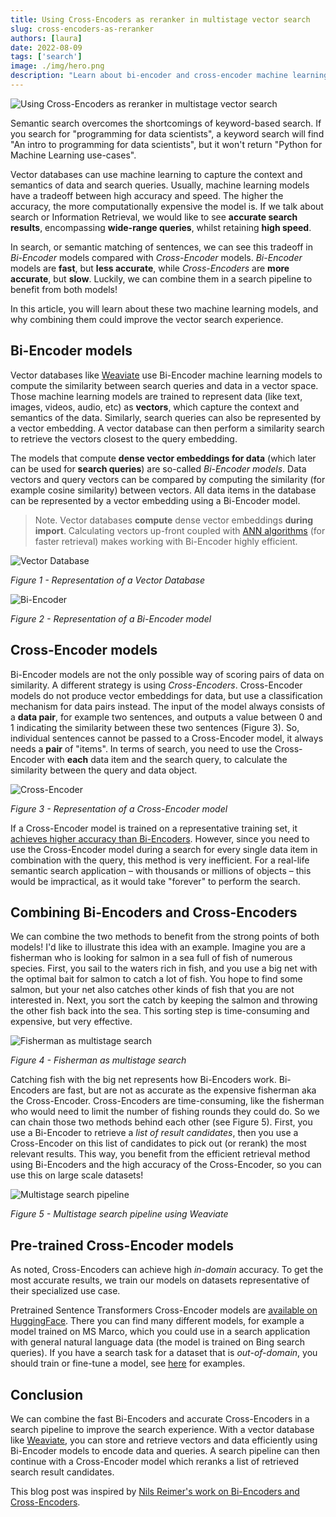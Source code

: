 ```yaml
---
title: Using Cross-Encoders as reranker in multistage vector search
slug: cross-encoders-as-reranker
authors: [laura]
date: 2022-08-09
tags: ['search']
image: ./img/hero.png
description: "Learn about bi-encoder and cross-encoder machine learning models, and why combining them could improve the vector search experience."
---
```

![Using Cross-Encoders as reranker in multistage vector search](./img/hero.png)

<!-- truncate -->

Semantic search overcomes the shortcomings of keyword-based search. If you search for "programming for data scientists", a keyword search will find "An intro to programming for data scientists", but it won't return "Python for Machine Learning use-cases".

Vector databases can use machine learning to capture the context and semantics of data and search queries. Usually, machine learning models have a tradeoff between high accuracy and speed. The higher the accuracy, the more computationally expensive the model is. If we talk about search or Information Retrieval, we would like to see **accurate search results**, encompassing **wide-range queries**, whilst retaining **high speed**.

In search, or semantic matching of sentences, we can see this tradeoff in *Bi-Encoder* models compared with *Cross-Encoder* models. *Bi-Encoder* models are **fast**, but **less accurate**, while *Cross-Encoders* are **more accurate**, but **slow**. Luckily, we can combine them in a search pipeline to benefit from both models!

In this article, you will learn about these two machine learning models, and why combining them could improve the vector search experience.

## Bi-Encoder models

Vector databases like [Weaviate](/developers/weaviate/) use Bi-Encoder machine learning models to compute the similarity between search queries and data in a vector space. Those machine learning models are trained to represent data (like text, images, videos, audio, etc) as **vectors**, which capture the context and semantics of the data. Similarly, search queries can also be represented by a vector embedding. A vector database can then perform a similarity search to retrieve the vectors closest to the query embedding.

The models that compute **dense vector embeddings for data** (which later can be used for **search queries**) are so-called *Bi-Encoder models*. Data vectors and query vectors can be compared by computing the similarity (for example cosine similarity) between vectors. All data items in the database can be represented by a vector embedding using a Bi-Encoder model.

> Note. Vector databases **compute** dense vector embeddings **during import**. Calculating vectors up-front coupled with [ANN algorithms](/developers/weaviate/concepts/indexing/vector-indexes) (for faster retrieval) makes working with Bi-Encoder highly efficient.

![Vector Database](./img/vector-database.png)

*Figure 1 - Representation of a Vector Database*

![Bi-Encoder](./img/bi-encoder.png)

*Figure 2 - Representation of a Bi-Encoder model*

## Cross-Encoder models

Bi-Encoder models are not the only possible way of scoring pairs of data on similarity. A different strategy is using *Cross-Encoders*. Cross-Encoder models do not produce vector embeddings for data, but use a classification mechanism for data pairs instead. The input of the model always consists of a **data pair**, for example two sentences, and outputs a value between 0 and 1 indicating the similarity between these two sentences (Figure 3). So, individual sentences cannot be passed to a Cross-Encoder model, it always needs a **pair** of "items". In terms of search, you need to use the Cross-Encoder with **each** data item and the search query, to calculate the similarity between the query and data object.

![Cross-Encoder](./img/cross-encoder.png)

*Figure 3 - Representation of a Cross-Encoder model*


If a Cross-Encoder model is trained on a representative training set, it [achieves higher accuracy than Bi-Encoders](https://arxiv.org/abs/1908.10084). However, since you need to use the Cross-Encoder model during a search for every single data item in combination with the query, this method is very inefficient. For a real-life semantic search application – with thousands or millions of objects – this would be impractical, as it would take "forever" to perform the search.

## Combining Bi-Encoders and Cross-Encoders

We can combine the two methods to benefit from the strong points of both models! I'd like to illustrate this idea with an example. Imagine you are a fisherman who is looking for salmon in a sea full of fish of numerous species. First, you sail to the waters rich in fish, and you use a big net with the optimal bait for salmon to catch a lot of fish. You hope to find some salmon, but your net also catches other kinds of fish that you are not interested in. Next, you sort the catch by keeping the salmon and throwing the other fish back into the sea. This sorting step is time-consuming and expensive, but very effective.

![Fisherman as multistage search](./img/fisherman.jpg)

*Figure 4 - Fisherman as multistage search*

Catching fish with the big net represents how Bi-Encoders work. Bi-Encoders are fast, but are not as accurate as the expensive fisherman aka the Cross-Encoder. Cross-Encoders are time-consuming, like the fisherman who would need to limit the number of fishing rounds they could do. So we can chain those two methods behind each other (see Figure 5). First, you use a Bi-Encoder to retrieve a *list of result candidates*, then you use a Cross-Encoder on this list of candidates to pick out (or rerank) the most relevant results. This way, you benefit from the efficient retrieval method using Bi-Encoders and the high accuracy of the Cross-Encoder, so you can use this on large scale datasets!

![Multistage search pipeline](./img/weaviate-pipeline-long.png)

*Figure 5 - Multistage search pipeline using Weaviate*

## Pre-trained Cross-Encoder models

As noted, Cross-Encoders can achieve high *in-domain* accuracy. To get the most accurate results, we train our models on datasets representative of their specialized use case.

Pretrained Sentence Transformers Cross-Encoder models are [available on HuggingFace](https://huggingface.co/Cross-Encoder). There you can find many different models, for example a model trained on MS Marco, which you could use in a search application with general natural language data (the model is trained on Bing search queries). If you have a search task for a dataset that is *out-of-domain*, you should train or fine-tune a model, see [here](https://www.sbert.net/examples/training/cross-encoder/README.html) for examples.

## Conclusion

We can combine the fast Bi-Encoders and accurate Cross-Encoders in a search pipeline to improve the search experience. With a vector database like [Weaviate](/), you can store and retrieve vectors and data efficiently using Bi-Encoder models to encode data and queries. A search pipeline can then continue with a Cross-Encoder model which reranks a list of retrieved search result candidates.

This blog post was inspired by [Nils Reimer's work on Bi-Encoders and Cross-Encoders](https://www.sbert.net/examples/applications/cross-encoder/README.html).



<WhatNext />
